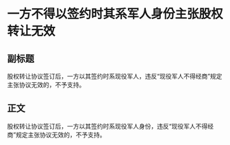 # 一方不得以签约时其系军人身份主张股权转让无效
## 副标题
股权转让协议签订后，一方以其签约时系现役军人，违反“现役军人不得经商”规定主张协议无效的，不予支持。
## 正文
股权转让协议签订后，一方以其签约时系现役军人身份，违反“现役军人不得经商”规定主张协议无效的，不予支持。